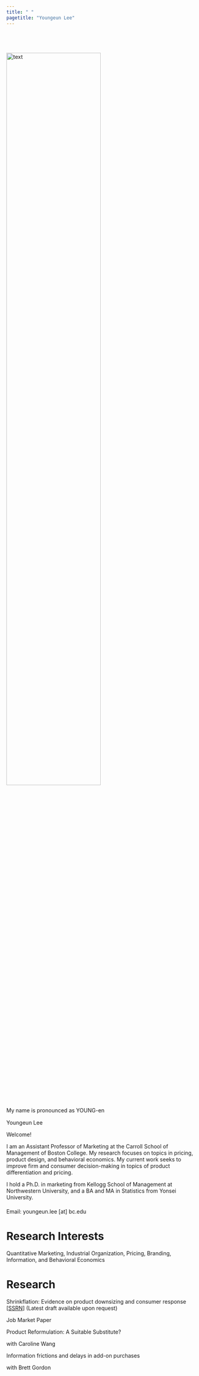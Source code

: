 ```yaml
---
title: " "
pagetitle: "Youngeun Lee"
---
```


<link rel="icon" href = "files/youngeun_lee_icon.png">

<style>
@import url('https://fonts.googleapis.com/css2?family=Lato:wght@300;400;700&family=Merriweather&family=Montserrat:wght@300;600;700;800&family=Open+Sans:wght@300;400;600&display=swap');
</style>

:::::::::::::::: {style="padding: 40px 0 80px 0"}
:::::: info_container
::: info_container__photo 
<img src="files/youngeun_lee_photo.jpg" alt="text" class="img" style="width:70%; vertical-align=middle;" />

<p style ="margin-top: 20px; line-height: 1.4;">My name is pronounced as YOUNG-en</p>

:::

:::: info_container__text
::: info_container__name
Youngeun Lee
:::

<p>Welcome!</p>

<p>I am an Assistant Professor of Marketing at the Carroll School of Management of Boston College. My research focuses on topics in pricing, product design, and behavioral economics. My current work seeks to improve firm and consumer decision-making in topics of product differentiation and pricing. 

I hold a Ph.D. in marketing from Kellogg School of Management at Northwestern University, and a BA and MA in Statistics from Yonsei University. </p>

<p>

</p>

<p>

</p>

<p style="margin-top: 20px;">Email: youngeun.lee [at] bc.edu</p>
::::
::::::

::: {style="clear:both;"}
:::

:::::::::: post_container
# Research Interests

::: post__title
Quantitative Marketing, Industrial Organization, Pricing, Branding, Information, and Behavioral Economics
:::

# 

# 

# 

# Research

::: post__title
Shrinkflation: Evidence on product downsizing and consumer response [[SSRN](https://papers.ssrn.com/sol3/papers.cfm?abstract_id=5053745)] (Latest draft available upon request)
:::

::: post__subtitle
Job Market Paper
:::


::: post__title
Product Reformulation: A Suitable Substitute?
:::

::: post__subtitle
with Caroline Wang
:::


::: post__title
Information frictions and delays in add-on purchases
:::

::: post__subtitle
with Brett Gordon
:::



::::::::::
::::::::::::::::


